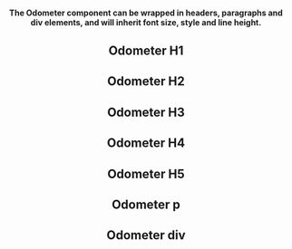 
<Header
  title="Odometer"
  subtitle="An odometer effect used for numbers and balances."
  npm={props.npm}
/>

#### The Odometer component can be wrapped in headers, paragraphs and div elements, and will inherit font size, style and line height.

## Odometer H1

<OdometerH1 />

## Odometer H2

<OdometerH2 />

## Odometer H3

<OdometerH3 />

## Odometer H4

<OdometerH4 />

## Odometer H5

<OdometerH5 />

## Odometer p

<OdometerP />

## Odometer div

<OdometerDiv />
